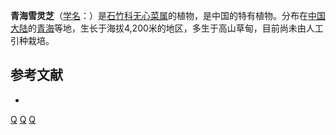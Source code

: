 {{Speciesbox
| taxon = Arenaria(植物) qinghaiensis
| binomial_authority = Y. W. Tsui et L. H. Zhou
}}

'''青海雪灵芝'''（[[学名|学名]]：{{lang|la|''Arenaria qinghaiensis''}}）是[[石竹科|石竹科]][[无心菜属|无心菜属]]的植物，是中国的特有植物。分布在[[中国大陆|中国大陆]]的[[青海|青海]]等地，生长于海拔4,200米的地区，多生于高山草甸，目前尚未由人工引种栽培。

== 参考文献 ==
<div class="references-small">
* {{cite web| url =http://www.bioinfo.cn/db05/KmzwSpecies.php?action=view&id=3664| title =青海雪灵芝| work =《中国高等植物数据库全库》| publisher =中国科学院微生物研究所| author =昆明植物研究所| accessdate =2009-02-24| deadurl =yes| archiveurl =https://web.archive.org/web/20160305042948/http://www.bioinfo.cn/db05/KmzwSpecies.php?action=view&id=3664| archivedate =2016-03-05}}
</div>

{{Taxonbar}}
[[Category:无心菜属|Q]]
[[Category:中国特有植物|Q]]
[[Category:青海植物|Q]]